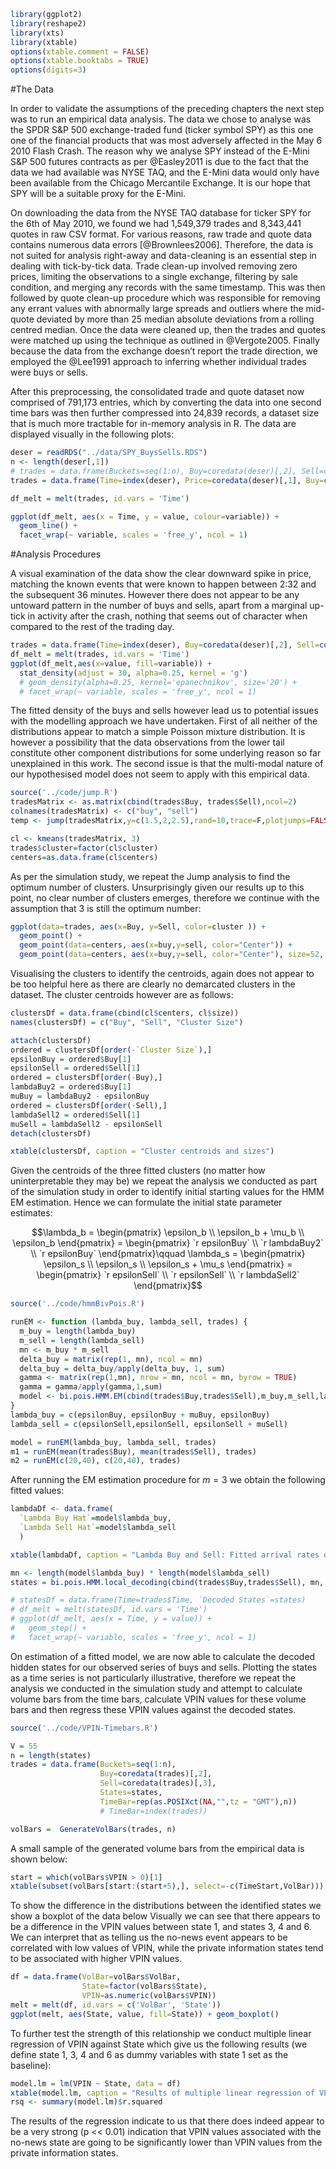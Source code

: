 \chapter{Empirical Data Analysis}
```r
library(ggplot2)
library(reshape2)
library(xts)
library(xtable)
options(xtable.comment = FALSE)
options(xtable.booktabs = TRUE)
options(digits=3)
```

#The Data

In order to validate the assumptions of the preceding chapters the next step was to run an empirical data analysis. The data we chose to analyse was the SPDR S&P 500 exchange-traded fund (ticker symbol SPY) as this one one of the financial products that was most adversely affected in the May 6 2010 Flash Crash. The reason why we analyse SPY instead of the E-Mini S&P 500 futures contracts as per @Easley2011 is due to the fact that the data we had available was NYSE TAQ, and the E-Mini data would only have been available from the Chicago Mercantile Exchange. It is our hope that SPY will be a suitable proxy for the E-Mini.

On downloading the data from the NYSE TAQ database for ticker SPY for the 6th of May 2010, we found we had 1,549,379 trades and 8,343,441 quotes in raw CSV format. For various reasons, raw trade and quote data contains numerous data errors [@Brownlees2006]. Therefore, the data is not suited for analysis right-away and data-cleaning is an essential step in dealing with tick-by-tick data. Trade clean-up involved removing zero prices, limiting the observations to a single exchange, filtering by sale condition, and merging any records with the same timestamp. This was then followed by quote clean-up procedure which was responsible for removing any errant values with abnormally large spreads and outliers where the mid-quote deviated by more than 25 median absolute deviations from a rolling centred median. Once the data were cleaned up, then the trades and quotes were matched up using the technique as outlined in @Vergote2005. Finally because the data from the exchange doesn't report the trade direction, we employed the @Lee1991 approach to inferring whether individual trades were buys or sells. 

After this preprocessing, the consolidated trade and quote dataset now comprised of 791,173 entries, which by converting the data into one second time bars was then further compressed into 24,839 records, a dataset size that is much more tractable for in-memory analysis in R. The data are displayed visually in the following plots:

```r
deser = readRDS("../data/SPY_BuysSells.RDS")
n <- length(deser[,1])
# trades = data.frame(Buckets=seq(1:n), Buy=coredata(deser)[,2], Sell=coredata(deser)[,3])
trades = data.frame(Time=index(deser), Price=coredata(deser)[,1], Buy=coredata(deser)[,2], Sell=coredata(deser)[,3])

df_melt = melt(trades, id.vars = 'Time')
```

```r
ggplot(df_melt, aes(x = Time, y = value, colour=variable)) +
  geom_line() +
  facet_wrap(~ variable, scales = 'free_y', ncol = 1)
```

#Analysis Procedures

A visual examination of the data show the clear downward spike in price, matching the known events that were known to happen between 2:32 and the subsequent 36 minutes. However there does not appear to be any untoward pattern in the number of buys and sells, apart from a marginal up-tick in activity after the crash, nothing that seems out of character when compared to the rest of the trading day.

```r
trades = data.frame(Time=index(deser), Buy=coredata(deser)[,2], Sell=coredata(deser)[,3])
df_melt = melt(trades, id.vars = 'Time')
ggplot(df_melt,aes(x=value, fill=variable)) + 
  stat_density(adjust = 30, alpha=0.25, kernel = 'g')
  # geom_density(alpha=0.25, kernel='epanechnikov', size='20') + 
  # facet_wrap(~ variable, scales = 'free_y', ncol = 1)
```

The fitted density of the buys and sells however lead us to potential issues with the modelling approach we have undertaken. First of all neither of the distributions appear to match a simple Poisson mixture distribution. It is however a possibility that the data observations from the lower tail constitute other component distributions for some underlying reason so far unexplained in this work. The second issue is that the multi-modal nature of our hypothesised model does not seem to apply with this empirical data.

```r
source('../code/jump.R')
tradesMatrix <- as.matrix(cbind(trades$Buy, trades$Sell),ncol=2)
colnames(tradesMatrix) <- c("buy", "sell")
temp <- jump(tradesMatrix,y=c(1.5,2,2.5),rand=10,trace=F,plotjumps=FALSE)

cl <- kmeans(tradesMatrix, 3)
trades$cluster=factor(cl$cluster)
centers=as.data.frame(cl$centers)

```

As per the simulation study, we repeat the Jump analysis to find the optimum number of clusters. Unsurprisingly given our results up to this point, no clear number of clusters emerges, therefore we continue with the assumption that 3 is still the optimum number:

```r
ggplot(data=trades, aes(x=Buy, y=Sell, color=cluster )) +
  geom_point() +
  geom_point(data=centers, aes(x=buy,y=sell, color="Center")) +
  geom_point(data=centers, aes(x=buy,y=sell, color="Center"), size=52, alpha=.3, show_guide=FALSE)
```

Visualising the clusters to identify the centroids, again does not appear to be too helpful here as there are clearly no demarcated clusters in the dataset. The cluster centroids however are as follows:
```r
clustersDf = data.frame(cbind(cl$centers, cl$size))
names(clustersDf) = c("Buy", "Sell", "Cluster Size")

attach(clustersDf)
ordered = clustersDf[order(-`Cluster Size`),]
epsilonBuy = ordered$Buy[1]
epsilonSell = ordered$Sell[1]
ordered = clustersDf[order(-Buy),]
lambdaBuy2 = ordered$Buy[1]
muBuy = lambdaBuy2 - epsilonBuy
ordered = clustersDf[order(-Sell),]
lambdaSell2 = ordered$Sell[1]
muSell = lambdaSell2 - epsilonSell
detach(clustersDf)
```
```r
xtable(clustersDf, caption = "Cluster centroids and sizes")
```


Given the centroids of the three fitted clusters (no matter how uninterpretable they may be) we repeat the analysis we conducted as part of the simulation study in order to identify initial starting values for the HMM EM estimation. Hence we can formulate the initial state parameter estimates:

$$\lambda_b = \begin{pmatrix}
\epsilon_b \\
\epsilon_b + \mu_b \\
\epsilon_b
\end{pmatrix} 
= \begin{pmatrix}
`r epsilonBuy` \\
`r lambdaBuy2` \\
`r epsilonBuy`
\end{pmatrix}\qquad
\lambda_s = \begin{pmatrix}
\epsilon_s \\
\epsilon_s \\
\epsilon_s + \mu_s 
\end{pmatrix}
= \begin{pmatrix}
`r epsilonSell` \\
`r epsilonSell` \\
`r lambdaSell2`
\end{pmatrix}$$

```r
source('../code/hmmBivPois.R')

runEM <- function (lambda_buy, lambda_sell, trades) {
  m_buy = length(lambda_buy)
  m_sell = length(lambda_sell)
  mn <- m_buy * m_sell
  delta_buy = matrix(rep(1, mn), ncol = mn)
  delta_buy = delta_buy/apply(delta_buy, 1, sum)
  gamma <- matrix(rep(1,mn), nrow = mn, ncol = mn, byrow = TRUE)
  gamma = gamma/apply(gamma,1,sum)
  model <- bi.pois.HMM.EM(cbind(trades$Buy,trades$Sell),m_buy,m_sell,lambda_buy,lambda_sell,gamma,delta_buy)
}
lambda_buy = c(epsilonBuy, epsilonBuy + muBuy, epsilonBuy)
lambda_sell = c(epsilonSell,epsilonSell, epsilonSell + muSell)

model = runEM(lambda_buy, lambda_sell, trades)
m1 = runEM(mean(trades$Buy), mean(trades$Sell), trades)
m2 = runEM(c(20,40), c(20,40), trades)
```

After running the EM estimation procedure for $m=3$ we obtain the following fitted values: 

```r
lambdaDf <- data.frame(
  `Lambda Buy Hat`=model$lambda_buy, 
  `Lambda Sell Hat`=model$lambda_sell
  )

xtable(lambdaDf, caption = "Lambda Buy and Sell: Fitted arrival rates of informed and uninformed traders")
```
```r
mn <- length(model$lambda_buy) * length(model$lambda_sell)
states = bi.pois.HMM.local_decoding(cbind(trades$Buy,trades$Sell), mn, model$lambda_buy, model$lambda_sell,model$gamma)

# statesDf = data.frame(Time=trades$Time, `Decoded States`=states)
# df_melt = melt(statesDf, id.vars = 'Time')
# ggplot(df_melt, aes(x = Time, y = value)) +
#   geom_step() +
#   facet_wrap(~ variable, scales = 'free_y', ncol = 1)
```

On estimation of a fitted model, we are now able to calculate the decoded hidden states for our observed series of buys and sells. Plotting the states as a time series is not particularly illustrative, therefore we repeat the analysis we conducted in the simulation study and attempt to calculate volume bars from the time bars, calculate VPIN values for these volume bars and then regress these VPIN values against the decoded states.

```r
source('../code/VPIN-Timebars.R')

V = 55
n = length(states)
trades = data.frame(Buckets=seq(1:n), 
                    Buy=coredata(trades)[,2], 
                    Sell=coredata(trades)[,3],
                    States=states,
                    TimeBar=rep(as.POSIXct(NA,"",tz = "GMT"),n))
                    # TimeBar=index(trades))

volBars =  GenerateVolBars(trades, n)
```

A small sample of the generated volume bars from the empirical data is shown below: 
```r
start = which(volBars$VPIN > 0)[1]
xtable(subset(volBars[start:(start+5),], select=-c(TimeStart,VolBar)))
```

\newpage
To show the difference in the distributions between the identified states we show a boxplot of the data below Visually we can see that there appears to be a difference in the VPIN values between state 1, and states 3, 4 and 6. We can interpret that as telling us the no-news event appears to be correlated with low values of VPIN, while the private information states tend to be associated with higher VPIN values.

```r
df = data.frame(VolBar=volBars$VolBar, 
                State=factor(volBars$State), 
                VPIN=as.numeric(volBars$VPIN))
melt = melt(df, id.vars = c('VolBar', 'State'))
ggplot(melt, aes(State, value, fill=State)) + geom_boxplot()
```

To further test the strength of this relationship we conduct multiple linear regression of VPIN against State which give us the following results (we define state 1, 3, 4 and 6 as dummy variables with state 1 set as the baseline):
```r
model.lm = lm(VPIN ~ State, data = df)
xtable(model.lm, caption = "Results of multiple linear regression of VPIN ~ State")
rsq <- summary(model.lm)$r.squared
```

The results of the regression indicate to us that there does indeed appear to be a very strong (p << 0.01) indication that VPIN values associated with the no-news state are going to be significantly lower than VPIN values from the private information states.